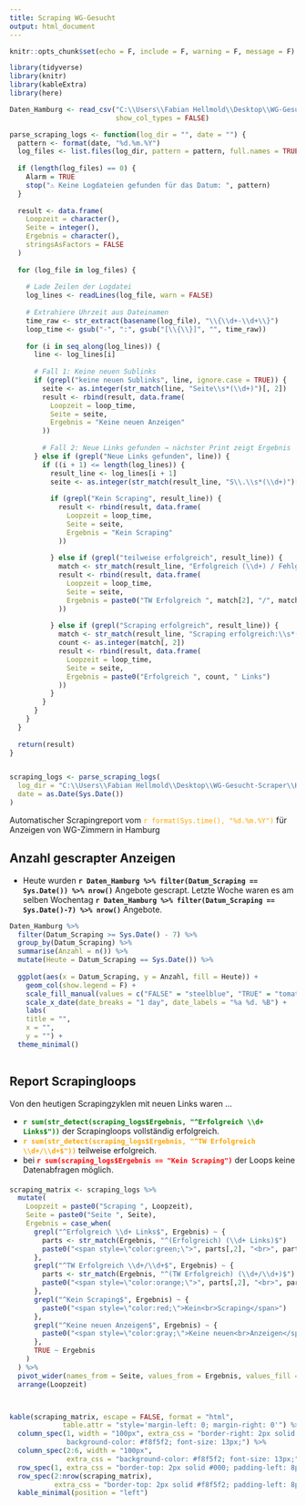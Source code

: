 ```yaml
---
title: Scraping WG-Gesucht
output: html_document
---
```


```r
knitr::opts_chunk$set(echo = F, include = F, warning = F, message = F)

library(tidyverse)
library(knitr)
library(kableExtra)
library(here)

```

```r


Daten_Hamburg <- read_csv("C:\\Users\\Fabian Hellmold\\Desktop\\WG-Gesucht-Scraper\\Hamburg\\Daten\\Analysedaten\\Analysedaten.csv",
                          show_col_types = FALSE)


```

```r


parse_scraping_logs <- function(log_dir = "", date = "") {
  pattern <- format(date, "%d.%m.%Y")
  log_files <- list.files(log_dir, pattern = pattern, full.names = TRUE)
  
  if (length(log_files) == 0) {
    Alarm = TRUE
    stop("⚠️ Keine Logdateien gefunden für das Datum: ", pattern)
  }
  
  result <- data.frame(
    Loopzeit = character(),
    Seite = integer(),
    Ergebnis = character(),
    stringsAsFactors = FALSE
  )
  
  for (log_file in log_files) {
    
    # Lade Zeilen der Logdatei
    log_lines <- readLines(log_file, warn = FALSE)
    
    # Extrahiere Uhrzeit aus Dateinamen
    time_raw <- str_extract(basename(log_file), "\\{\\d+-\\d+\\}")
    loop_time <- gsub("-", ":", gsub("[\\{\\}]", "", time_raw))
    
    for (i in seq_along(log_lines)) {
      line <- log_lines[i]
      
      # Fall 1: Keine neuen Sublinks
      if (grepl("keine neuen Sublinks", line, ignore.case = TRUE)) {
        seite <- as.integer(str_match(line, "Seite\\s*(\\d+)")[, 2])
        result <- rbind(result, data.frame(
          Loopzeit = loop_time,
          Seite = seite,
          Ergebnis = "Keine neuen Anzeigen"
        ))
        
        # Fall 2: Neue Links gefunden → nächster Print zeigt Ergebnis
      } else if (grepl("Neue Links gefunden", line)) {
        if ((i + 1) <= length(log_lines)) {
          result_line <- log_lines[i + 1]
          seite <- as.integer(str_match(result_line, "S\\.\\s*(\\d+)")[, 2])
          
          if (grepl("Kein Scraping", result_line)) {
            result <- rbind(result, data.frame(
              Loopzeit = loop_time,
              Seite = seite,
              Ergebnis = "Kein Scraping"
            ))
            
          } else if (grepl("teilweise erfolgreich", result_line)) {
            match <- str_match(result_line, "Erfolgreich (\\d+) / Fehlgeschlagen (\\d+)")
            result <- rbind(result, data.frame(
              Loopzeit = loop_time,
              Seite = seite,
              Ergebnis = paste0("TW Erfolgreich ", match[2], "/", match[3])
            ))
            
          } else if (grepl("Scraping erfolgreich", result_line)) {
            match <- str_match(result_line, "Scraping erfolgreich:\\s*(\\d+)\\s*Link\\(s\\) gescraped")
            count <- as.integer(match[, 2])
            result <- rbind(result, data.frame(
              Loopzeit = loop_time,
              Seite = seite,
              Ergebnis = paste0("Erfolgreich ", count, " Links")
            ))
          }
        }
      }
    }
  }
  
  return(result)
}


scraping_logs <- parse_scraping_logs(
  log_dir = "C:\\Users\\Fabian Hellmold\\Desktop\\WG-Gesucht-Scraper\\Hamburg\\Logs",
  date = as.Date(Sys.Date())
)


```

Automatischer Scrapingreport vom [`r format(Sys.time(), "%d.%m.%Y")`]{style="color: orange;"} für Anzeigen von WG-Zimmern in Hamburg <br>

## Anzahl gescrapter Anzeigen

-   Heute wurden **`r Daten_Hamburg %>% filter(Datum_Scraping == Sys.Date()) %>% nrow()`** Angebote gescrapt. Letzte Woche waren es am selben Wochentag **`r Daten_Hamburg %>% filter(Datum_Scraping == Sys.Date()-7) %>% nrow()`** Angebote. 


```r

Daten_Hamburg %>%
  filter(Datum_Scraping >= Sys.Date() - 7) %>%
  group_by(Datum_Scraping) %>%
  summarise(Anzahl = n()) %>%
  mutate(Heute = Datum_Scraping == Sys.Date()) %>%
  
  ggplot(aes(x = Datum_Scraping, y = Anzahl, fill = Heute)) +
    geom_col(show.legend = F) +
    scale_fill_manual(values = c("FALSE" = "steelblue", "TRUE" = "tomato")) +
    scale_x_date(date_breaks = "1 day", date_labels = "%a %d. %B") +
    labs(
    title = "",
    x = "",
    y = "") +
  theme_minimal()
  
```

## Report Scrapingloops

Von den heutigen Scrapingzyklen mit neuen Links waren ...

-   [**`r sum(str_detect(scraping_logs$Ergebnis, "^Erfolgreich \\d+ Links$"))`**]{style="color: green;"} der Scrapingloops vollständig erfolgreich.
-   [**`r sum(str_detect(scraping_logs$Ergebnis, "^TW Erfolgreich \\d+/\\d+$"))`**]{style="color: orange;"} teilweise erfolgreich.
-   bei [**`r sum(scraping_logs$Ergebnis == "Kein Scraping")`**]{style="color: red;"} der Loops keine Datenabfragen möglich.

<div style="margin-bottom: 20px;"></div>

```r

scraping_matrix <- scraping_logs %>%
  mutate(
    Loopzeit = paste0("Scraping ", Loopzeit),
    Seite = paste0("Seite ", Seite),
    Ergebnis = case_when(
      grepl("^Erfolgreich \\d+ Links$", Ergebnis) ~ {
        parts <- str_match(Ergebnis, "^(Erfolgreich) (\\d+ Links)$")
        paste0("<span style=\"color:green;\">", parts[,2], "<br>", parts[,3], "</span>")
      },
      grepl("^TW Erfolgreich \\d+/\\d+$", Ergebnis) ~ {
        parts <- str_match(Ergebnis, "^(TW Erfolgreich) (\\d+/\\d+)$")
        paste0("<span style=\"color:orange;\">", parts[,2], "<br>", parts[,3], "</span>")
      },
      grepl("^Kein Scraping$", Ergebnis) ~ {
        paste0("<span style=\"color:red;\">Kein<br>Scraping</span>")
      },
      grepl("^Keine neuen Anzeigen$", Ergebnis) ~ {
        paste0("<span style=\"color:gray;\">Keine neuen<br>Anzeigen</span>")
      },
      TRUE ~ Ergebnis
    )
  ) %>%
  pivot_wider(names_from = Seite, values_from = Ergebnis, values_fill = "-") %>%
  arrange(Loopzeit)



kable(scraping_matrix, escape = FALSE, format = "html",
             table.attr = "style='margin-left: 0; margin-right: 0'") %>%
  column_spec(1, width = "100px", extra_css = "border-right: 2px solid #000; padding-left: 8px;
              background-color: #f8f5f2; font-size: 13px;") %>% 
  column_spec(2:6, width = "100px",
              extra_css = "background-color: #f8f5f2; font-size: 13px;") %>% 
  row_spec(1, extra_css = "border-top: 2px solid #000; padding-left: 8px; line-height: 1.5;") %>% 
  row_spec(2:nrow(scraping_matrix),
           extra_css = "border-top: 2px solid #f8f5f2; padding-left: 8px; line-height: 1.5;") %>%
  kable_minimal(position = "left")


```

<br>
